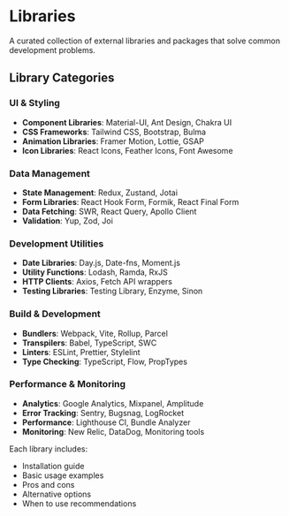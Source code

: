 # Libraries  

A curated collection of external libraries and packages that solve common development problems.

## Library Categories

### UI & Styling
- **Component Libraries**: Material-UI, Ant Design, Chakra UI
- **CSS Frameworks**: Tailwind CSS, Bootstrap, Bulma
- **Animation Libraries**: Framer Motion, Lottie, GSAP
- **Icon Libraries**: React Icons, Feather Icons, Font Awesome

### Data Management
- **State Management**: Redux, Zustand, Jotai
- **Form Libraries**: React Hook Form, Formik, React Final Form
- **Data Fetching**: SWR, React Query, Apollo Client
- **Validation**: Yup, Zod, Joi

### Development Utilities
- **Date Libraries**: Day.js, Date-fns, Moment.js
- **Utility Functions**: Lodash, Ramda, RxJS
- **HTTP Clients**: Axios, Fetch API wrappers
- **Testing Libraries**: Testing Library, Enzyme, Sinon

### Build & Development
- **Bundlers**: Webpack, Vite, Rollup, Parcel
- **Transpilers**: Babel, TypeScript, SWC
- **Linters**: ESLint, Prettier, Stylelint
- **Type Checking**: TypeScript, Flow, PropTypes

### Performance & Monitoring
- **Analytics**: Google Analytics, Mixpanel, Amplitude
- **Error Tracking**: Sentry, Bugsnag, LogRocket
- **Performance**: Lighthouse CI, Bundle Analyzer
- **Monitoring**: New Relic, DataDog, Monitoring tools

Each library includes:
- Installation guide
- Basic usage examples
- Pros and cons
- Alternative options
- When to use recommendations
